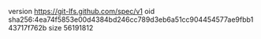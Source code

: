 version https://git-lfs.github.com/spec/v1
oid sha256:4ea74f5853e00d4384bd246cc789d3eb6a51cc904454577ae9fbb143717f762b
size 56191812
